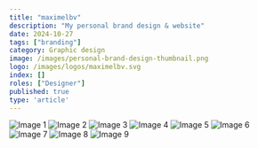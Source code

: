 ```yaml
---
title: "maximelbv"
description: "My personal brand design & website"
date: 2024-10-27
tags: ["branding"]
category: Graphic design
image: /images/personal-brand-design-thumbnail.png
logo: /images/logos/maximelbv.svg
index: []
roles: ["Designer"]
published: true
type: 'article'
---
```


<FadeIn>
  <Image
    src="/images/projects/maximelbv/1.png"
    alt="Image 1"
    layout="responsive"
    width={1000}
    height={600}
  />
  <Image
    src="/images/projects/maximelbv/2.png"
    alt="Image 2"
    layout="responsive"
    width={1000}
    height={600}
  />
  <Image
    src="/images/projects/maximelbv/3.png"
    alt="Image 3"
    layout="responsive"
    width={1000}
    height={600}
  />
  <Image
    src="/images/projects/maximelbv/4.png"
    alt="Image 4"
    layout="responsive"
    width={1000}
    height={600}
  />
  <Image
    src="/images/projects/maximelbv/5.png"
    alt="Image 5"
    layout="responsive"
    width={1000}
    height={600}
  />
  <Image
    src="/images/projects/maximelbv/6.png"
    alt="Image 6"
    layout="responsive"
    width={1000}
    height={600}
  />
  <Image
    src="/images/projects/maximelbv/7.png"
    alt="Image 7"
    layout="responsive"
    width={1000}
    height={600}
  />
  <Image
    src="/images/projects/maximelbv/8.png"
    alt="Image 8"
    layout="responsive"
    width={1000}
    height={600}
  />
  <Image
    src="/images/projects/maximelbv/9.png"
    alt="Image 9"
    layout="responsive"
    width={1000}
    height={600}
  />
</FadeIn>
